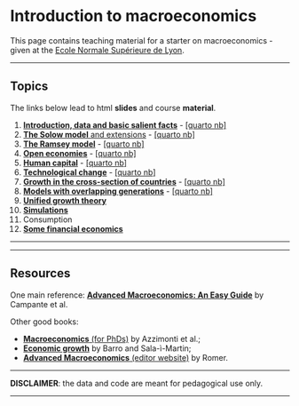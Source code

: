 <br/>  
<br/>  


Introduction to macroeconomics
================
This page contains teaching material for a starter on macroeconomics - given at the [Ecole Normale Supérieure de Lyon](https://www.ens-lyon.fr/en/). 

------------------------------------------------------------------------


Topics
----

The links below lead to html **slides** and course **material**.


01. <a href="files/macro/S01_intro.html" target="_blank">**Introduction, data and basic salient facts**</a> - <a href="files/macro/S01_intro.qmd" target="_blank">[quarto nb]</a>   
02. <a href="files/macro/S02_Solow.html" target="_blank">**The Solow model** and extensions</a> - <a href="files/macro/S02_Solow.qmd" target="_blank">[quarto nb]</a>    
03. <a href="files/macro/S03_Ramsey.html" target="_blank">**The Ramsey model**</a> - <a href="files/macro/S03_Ramsey.qmd" target="_blank">[quarto nb]</a>    
04. <a href="files/macro/S04_open.html" target="_blank">**Open economies**</a> - <a href="files/macro/S04_open.qmd" target="_blank">[quarto nb]</a>    
05. <a href="files/macro/S05_human_capital.html" target="_blank">**Human capital**</a> - <a href="files/macro/S05_human_capital.qmd" target="_blank">[quarto nb]</a>    
06. <a href="files/macro/S06_technology.html" target="_blank">**Technological change**</a> - <a href="files/macro/S06_technology.qmd" target="_blank">[quarto nb]</a>    
07. <a href="files/macro/S07_cross_section.html" target="_blank">**Growth in the cross-section of countries**</a> - <a href="files/macro/S07_cross_section.qmd" target="_blank">[quarto nb]</a>      
08. <a href="files/macro/S08_overlapping_generations.html" target="_blank">**Models with overlapping generations**</a> - <a href="files/macro/S08_overlapping_generations.qmd" target="_blank">[quarto nb]</a>     
09. <a href="files/macro/S9_unified_theory.html" target="_blank">**Unified growth theory**</a>      
10. <a href="files/macro/S8_Simulations.html" target="_blank">**Simulations**</a>       
11. Consumption
12. <a href="files/macro/S9_finance.html" target="_blank">**Some financial economics**</a>

---------


-----

Resources
----

One main reference: <a href="https://press.lse.ac.uk/site/books/m/10.31389/lsepress.ame/" target="_blank">**Advanced Macroeconomics: An Easy Guide**</a> by Campante et al.   

Other good books:

- <a href="https://phdmacrobook.org/downloads/" target="_blank">**Macroeconomics** (for PhDs)</a> by Azzimonti et al.;  
- <a href="http://piketty.pse.ens.fr/files/BarroSalaIMartin2004.pdf" target="_blank">**Economic growth**</a> by Barro and Sala-ì-Martin;    
- <a href="https://www.mheducation.com/highered/product/advanced-macroeconomics-romer/M9781260185218.html" target="_blank">**Advanced Macroeconomics** (editor website)</a> by Romer.




------------------------------------------------------------------------

**DISCLAIMER**: the data and code are meant for pedagogical use only. 

------------------------------------------------------------------------

